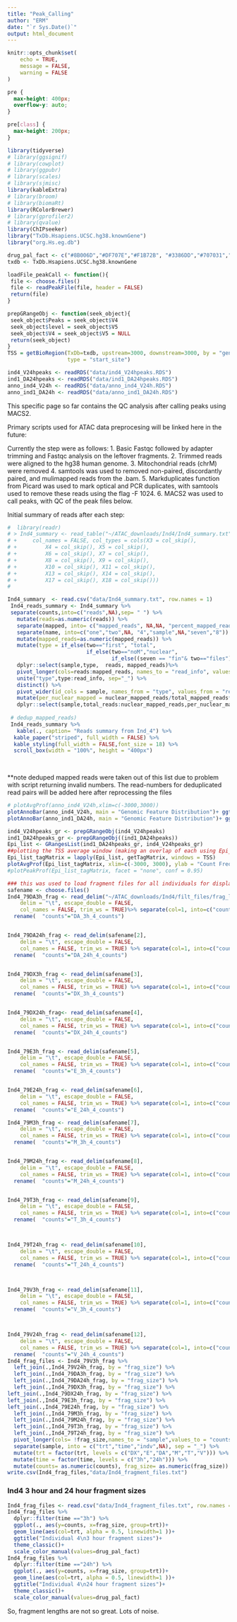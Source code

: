 ```yaml
---
title: "Peak_Calling"
author: "ERM"
date: "`r Sys.Date()`"
output: html_document
---
```


```r
knitr::opts_chunk$set(
	echo = TRUE,
	message = FALSE,
	warning = FALSE
)
```

```css
pre {
  max-height: 400px;
  overflow-y: auto;
}

pre[class] {
  max-height: 200px;
}
```

```r
library(tidyverse)
# library(ggsignif)
# library(cowplot)
# library(ggpubr)
# library(scales)
# library(sjmisc)
library(kableExtra)
# library(broom)
# library(biomaRt)
library(RColorBrewer)
# library(gprofiler2)
# library(qvalue)
library(ChIPseeker)
library("TxDb.Hsapiens.UCSC.hg38.knownGene")
library("org.Hs.eg.db")
```

```r
drug_pal_fact <- c("#8B006D","#DF707E","#F1B72B", "#3386DD","#707031","#41B333")
txdb <- TxDb.Hsapiens.UCSC.hg38.knownGene

loadFile_peakCall <- function(){
 file <- choose.files()
 file <- readPeakFile(file, header = FALSE)
 return(file)
}

prepGRangeObj <- function(seek_object){
 seek_object$Peaks = seek_object$V4
 seek_object$level = seek_object$V5
 seek_object$V4 = seek_object$V5 = NULL
 return(seek_object)
}
TSS = getBioRegion(TxDb=txdb, upstream=3000, downstream=3000, by = "gene", 
                   type = "start_site")

ind4_V24hpeaks <- readRDS("data/ind4_V24hpeaks.RDS")
ind1_DA24hpeaks <- readRDS("data/ind1_DA24hpeaks.RDS")
anno_ind4_V24h <- readRDS("data/anno_ind4_V24h.RDS")
anno_ind1_DA24h <- readRDS("data/anno_ind1_DA24h.RDS")


```

This specific page so far contains the QC analysis after calling peaks using MACS2.

Primary scripts used for ATAC data preprocesing will be linked here in the future:

Currently the step were as follows:
1.  Basic Fastqc followed by adapter trimming and Fastqc analysis on the leftover fragments.
2.  Trimmed reads were aligned to the hg38 human genome.
3.  Mitochondrial reads (chrM) were removed
4.  samtools was used to removed non-paired, discordantly paired, and mulimapped reads from the .bam.
5.  Markduplicates function from Picard was used to mark optical and PCR duplicates, with samtools used to remove these reads using the flag -F 1024.
6.  MACS2 was used to call peaks, with QC of the peak files below.


Initial summary of reads after each step:
```r
#  library(readr)
# > Ind4_summary <- read_table("~/ATAC_downloads/Ind4/Ind4_summary.txt", 
# +     col_names = FALSE, col_types = cols(X3 = col_skip(), 
# +         X4 = col_skip(), X5 = col_skip(), 
# +         X6 = col_skip(), X7 = col_skip(), 
# +         X8 = col_skip(), X9 = col_skip(), 
# +         X10 = col_skip(), X11 = col_skip(), 
# +         X13 = col_skip(), X14 = col_skip(), 
# +         X17 = col_skip(), X18 = col_skip()))
#

Ind4_summary  <- read.csv("data/Ind4_summary.txt", row.names = 1)
 Ind4_reads_summary <- Ind4_summary %>%                          
 separate(counts,into=c("reads",NA),sep= " ") %>% 
   mutate(reads=as.numeric(reads)) %>% 
   separate(mapped, into= c("mapped_reads", NA,NA, "percent_mapped_reads",NA)) %>% 
   separate(name, into=c("one","two",NA, "4","sample",NA,"seven","8")) %>% 
   mutate(mapped_reads=as.numeric(mapped_reads)) %>% 
   mutate(type = if_else(two=="first", "total",
                         if_else(two=="noM","nuclear",
                                 if_else((seven == "fin"& two=="files"), "unique", "dedup"))))%>% 
   dplyr::select(sample,type,  reads, mapped_reads)%>% 
   pivot_longer(cols=reads:mapped_reads, names_to = "read_info", values_to = "reads") %>% 
   unite("type",type:read_info, sep="_") %>% 
   distinct() %>% 
   pivot_wider(id_cols = sample, names_from = "type", values_from = "reads") %>% 
   mutate(per_nuclear_mapped = nuclear_mapped_reads/total_mapped_reads*100) %>% 
   dplyr::select(sample,total_reads:nuclear_mapped_reads,per_nuclear_mapped,unique_mapped_reads)
 
 # dedup_mapped_reads)
 Ind4_reads_summary %>% 
   kable(., caption= "Reads summary from Ind_4") %>%
  kable_paper("striped", full_width = FALSE) %>%
  kable_styling(full_width = FALSE,font_size = 18) %>%
  scroll_box(width = "100%", height = "400px")
   
 
```

**note deduped mapped reads were taken out of this list due to problem with script returning invalid numbers.  The read-numbers for deduplicated read pairs will be added here after reprocessing the files


```r
# plotAvgProf(anno_ind4_V24h,xlim=c(-3000,3000))
plotAnnoBar(anno_ind4_V24h, main = "Genomic Feature Distribution")+ ggtitle("Ind4 VEH 24 hour")
plotAnnoBar(anno_ind1_DA24h, main = "Genomic Feature Distribution")+ ggtitle("Ind1 DNR 24 hour")

ind4_V24hpeaks_gr <- prepGRangeObj(ind4_V24hpeaks)
ind1_DA24hpeaks_gr <- prepGRangeObj((ind1_DA24hpeaks))
Epi_list <- GRangesList(ind1_DA24hpeaks_gr, ind4_V24hpeaks_gr)
##plotting the TSS average window (making an overlap of each using Epi_list as list holder)
Epi_list_tagMatrix = lapply(Epi_list, getTagMatrix, windows = TSS)
plotAvgProf(Epi_list_tagMatrix, xlim=c(-3000, 3000), ylab = "Count Frequency")
#plotPeakProf(Epi_list_tagMatrix, facet = "none", conf = 0.95)
```



```r
### this was used to load fragment files for all individuals for display in the future
safename <- choose.files()
Ind4_79DA3h_frag <- read_delim("~/ATAC_downloads/Ind4/filt_files/frag_length/trimmed_Ind4_79DA3h_S1.nodup.bam.fragment_length_count.txt", 
    delim = "\t", escape_double = FALSE, 
    col_names = FALSE, trim_ws = TRUE)%>% separate(col=1, into=c("counts","frag_size")) %>% 
  rename(  "counts"="DA_3h_4_counts")


Ind4_79DA24h_frag <- read_delim(safename[2], 
    delim = "\t", escape_double = FALSE, 
    col_names = FALSE, trim_ws = TRUE) %>% separate(col=1, into=c("counts","frag_size"))%>% 
  rename(  "counts"="DA_24h_4_counts")


Ind4_79DX3h_frag <- read_delim(safename[3], 
    delim = "\t", escape_double = FALSE, 
    col_names = FALSE, trim_ws = TRUE) %>% separate(col=1, into=c("counts","frag_size"))%>% 
  rename(  "counts"="DX_3h_4_counts")


Ind4_79DX24h_frag<- read_delim(safename[4], 
    delim = "\t", escape_double = FALSE, 
    col_names = FALSE, trim_ws = TRUE) %>% separate(col=1, into=c("counts","frag_size"))%>% 
  rename(  "counts"="DX_24h_4_counts")


Ind4_79E3h_frag <- read_delim(safename[5], 
    delim = "\t", escape_double = FALSE, 
    col_names = FALSE, trim_ws = TRUE) %>% separate(col=1, into=c("counts","frag_size"))%>% 
  rename(  "counts"="E_3h_4_counts")


Ind4_79E24h_frag <- read_delim(safename[6], 
    delim = "\t", escape_double = FALSE, 
    col_names = FALSE, trim_ws = TRUE) %>% separate(col=1, into=c("counts","frag_size"))%>% 
  rename(  "counts"="E_24h_4_counts")

Ind4_79M3h_frag <- read_delim(safename[7], 
    delim = "\t", escape_double = FALSE, 
    col_names = FALSE, trim_ws = TRUE) %>% separate(col=1, into=c("counts","frag_size"))%>% 
  rename(  "counts"="M_3h_4_counts")


Ind4_79M24h_frag <- read_delim(safename[8], 
    delim = "\t", escape_double = FALSE, 
    col_names = FALSE, trim_ws = TRUE) %>% separate(col=1, into=c("counts","frag_size"))%>% 
  rename(  "counts"="M_24h_4_counts")


Ind4_79T3h_frag <- read_delim(safename[9], 
    delim = "\t", escape_double = FALSE, 
    col_names = FALSE, trim_ws = TRUE) %>% separate(col=1, into=c("counts","frag_size"))%>% 
  rename(  "counts"="T_3h_4_counts")



Ind4_79T24h_frag <- read_delim(safename[10], 
    delim = "\t", escape_double = FALSE, 
    col_names = FALSE, trim_ws = TRUE) %>% separate(col=1, into=c("counts","frag_size"))%>% 
  rename(  "counts"="T_24h_4_counts")



Ind4_79V3h_frag <- read_delim(safename[11], 
    delim = "\t", escape_double = FALSE, 
    col_names = FALSE, trim_ws = TRUE) %>% separate(col=1, into=c("counts","frag_size"))%>% 
  rename(  "counts"="V_3h_4_counts")



Ind4_79V24h_frag <- read_delim(safename[12], 
    delim = "\t", escape_double = FALSE, 
    col_names = FALSE, trim_ws = TRUE) %>% separate(col=1, into=c("counts","frag_size"))%>% 
  rename(  "counts"="V_24h_4_counts")
Ind4_frag_files <- Ind4_79V3h_frag %>% 
  left_join(.,Ind4_79V24h_frag, by = "frag_size") %>% 
  left_join(.,Ind4_79DA3h_frag, by = "frag_size") %>% 
  left_join(.,Ind4_79DA24h_frag, by = "frag_size") %>% 
  left_join(.,Ind4_79DX3h_frag, by = "frag_size") %>% 
left_join(.,Ind4_79DX24h_frag, by = "frag_size") %>% 
left_join(.,Ind4_79E3h_frag, by = "frag_size") %>% 
left_join(.,Ind4_79E24h_frag, by = "frag_size") %>% 
  left_join(.,Ind4_79M3h_frag, by = "frag_size") %>% 
  left_join(.,Ind4_79M24h_frag, by = "frag_size") %>% 
  left_join(.,Ind4_79T3h_frag, by = "frag_size") %>% 
  left_join(.,Ind4_79T24h_frag, by = "frag_size") %>% 
  pivot_longer(cols= !frag_size,names_to = "sample",values_to = "counts") %>% 
  separate(sample, into = c("trt","time","indv",NA), sep = "_") %>% 
  mutate(trt = factor(trt, levels = c("DX","E","DA","M","T","V"))) %>% 
  mutate(time = factor(time, levels = c("3h","24h"))) %>% 
  mutate(counts= as.numeric(counts), frag_size= as.numeric(frag_size))
write.csv(Ind4_frag_files,"data/Ind4_fragment_files.txt")

```

### Ind4 3 hour and 24 hour fragment sizes
```r

Ind4_frag_files <- read.csv("data/Ind4_fragment_files.txt", row.names = 1)
Ind4_frag_files %>% 
  dplyr::filter(time =="3h") %>%
  ggplot(., aes(y=counts, x=frag_size, group=trt))+
  geom_line(aes(col=trt, alpha = 0.5, linewidth=1 ))+
  ggtitle("Individual 4\n3 hour fragment sizes")+
  theme_classic()+
  scale_color_manual(values=drug_pal_fact)
Ind4_frag_files %>% 
  dplyr::filter(time =="24h") %>%
  ggplot(., aes(y=counts, x=frag_size, group=trt))+
  geom_line(aes(col=trt, alpha = 0.5, linewidth=1 ))+
  ggtitle("Individual 4\n24 hour fragment sizes")+
  theme_classic()+
  scale_color_manual(values=drug_pal_fact)


```

So, fragment lengths are not so great. Lots of noise. 

